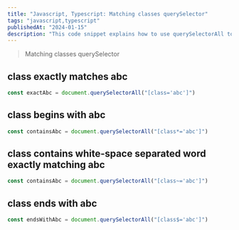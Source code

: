 ```yaml
---
title: "Javascript, Typescript: Matching classes querySelector"
tags: "javascript,typescript"
publishedAt: "2024-01-15"
description: "This code snippet explains how to use querySelectorAll to match HTML classes using different selectors."
---
```


> Matching classes querySelector

## class exactly matches abc

```ts
const exactAbc = document.querySelectorAll("[class='abc']")
```

## class begins with abc

```ts
const containsAbc = document.querySelectorAll("[class*='abc']")
```

## class contains white-space separated word exactly matching abc

```ts
const containsAbc = document.querySelectorAll("[class~='abc']")
```

## class ends with abc

```ts
const endsWithAbc = document.querySelectorAll("[class$='abc']")
```
